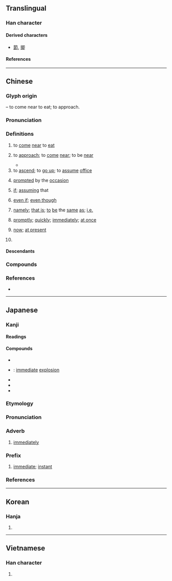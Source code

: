 {{also|卽|既}}
{{character info}}
{{character info|0x2F82F}}
==Translingual==
{{stroke order|strokes=7}}

===Han character===
{{Han char|rn=26|rad=卩|as=05|sn=7|four=77720|canj=AISL|ids=⿲⿰𠄌彐丶卩}}

====Derived characters====
* [[節]], [[揤]]

====References====
{{Han ref|kx=0159.180|dkj=02855|dj=0364.070|hdz=10314.020|uh=5373}}
{{Han ref|uh=2F82F}}

----

==Chinese==
{{zh-forms|alt=卽,皍}}

===Glyph origin===
{{Han etym}}
{{Han compound|皀|卩|ls=ic|t1=ancient round-mouthed food vessel|t2=to kneel}} – to come near to eat; to approach.

===Pronunciation===
{{zh-pron
|m=jí,jì,2n=nonstandard or dialectal
|m-s=ji2
|c=zik1
|c-t=
|g=
|h=pfs=chit;gd=jid5
|j=
|mb=cĭ
|md=cék
|mn=chit/tw,xm,zz:chek/qz:chiak
|mn_note=chit - vernacular; chek/chiak - literary
|mn-t=ziag4/ziêg4
|mn-t_note=ziag4 - Shantou; ziêg4 - Chaozhou
|w=4jiq
|x=
|mc=y
|oc=y
|cat=v,conj,prep,adv,n,pn
}}

===Definitions===
{{zh-hanzi}}

# {{lb|zh|obsolete}} to [[come]] [[near]] to [[eat]]
# to [[approach]]; to [[come]] [[near]]; to be [[near]]
#: {{zh-x|若即若離}}
#* {{zh-x|虎 將 即 禽，禽 不知 虎 之 即 己 也，而 相 鬥 兩 罷，而 歸 其 死 於 虎。|A tiger is about to '''approach''' [two] beasts. The beasts are not aware that the tiger is '''approaching''' themselves, and instead fought among themselves such that they both became exhausted. In the end they would both die in the hands of the tiger.|ref=Zhanguoce}}
# to [[ascend]]; to [[go up]]; to [[assume]] [[office]]
#: {{zh-x|即位|to ascend to the throne}}
# [[prompted]] by the [[occasion]]
#: {{zh-x|即興|to improvise; to extemporise}}
# {{lb|zh|literary}} [[if]]; [[assume|assuming]] that
# {{lb|zh|literary}} [[even if]]; [[even though]]
# [[namely]]; [[that is]]; [[to]] [[be]] the [[same]] [[as]]; [[i.e.]]
#: {{zh-x|^天竺 即 今天 的 ^印度。|Tianzhu is the same as today's India.}}
# [[promptly]]; [[quickly]]; [[immediately]]; [[at once]]
#: {{zh-x|一觸即潰|to collapse on the first encounter}}
#: {{zh-x|如 遇 緊急 情況 請 即 報警。|In an emergency situation, please call the police immediately.}}
# [[now]]; [[at present]]
#: {{zh-x|在即|to be imminent}}
# {{surname|zh}}

====Descendants====
{{CJKV||そく|즉|k=卽|tức}}

===Compounds===
{{zh-der|即期匯票|即時|即日|即或|即政|即時新聞|即令|即鹿無虞|俯拾即是|不死即傷|即興|即即|一觸即發|即溜|即色宗|即位|即墨之戰|即景|不即不離|即將|一拍即合|即時作業|即身成佛|即景會心|即吉|即事詩|即夜|即景生情|即使|即席演奏|即戎|即墨侯|即心即佛|即事|即早兒|即世|一觸即潰|即是|在即|即目|即漸|即可|即刻|即便|即位登龍|即今|即事即理|即真|即席|即興表演|搖筆即來|相即相入|捨近即遠|空即是色|稍縱即逝|相次即世|目即成誦|登即|當即|旋即|瞬即|目即|隨插即用|遂即|若即若離|趕即|著即|非死即傷|立即|迅即|隨即|不即|事寬即圓|刻即|即且|即事窮理|即代|即刑|即即世世|即即足足|即命|即墨|即墨牛|即安|即小見大|即序|即心是佛|即忙|即拜|即敘|即早|即此|即死|即溫聽厲|即炤|即物窮理|即用|即留|即祚|即禽|即立|即色空|即行|即裡漸裡|即路|即速|即阼|是即|是即是|棄同即異|然即|若離若即|賡即|足律即留|跟即|速即|遽即|還即|除服即吉|離即|麾之即去}}

===References===
* {{R:yue:Hanzi}}

{{zh-cat|Elementary}}

----

==Japanese==
{{ja-kanji forms|即|卽}} <!-- As found in Jōyō kanji 2010 -->

===Kanji===
{{ja-kanji|grade=c|rs=卩05|kyu=卽}}

====Readings====
{{ja-readings
|goon=そく
|kanon=しょく
|kun=つ-く, すなわ-ち, もし
}}

====Compounds====
{{der-top|Compounds}}
* {{ja-r|即%時|そく%じ}}
* {{ja-r|即%発|そく%はつ}}: [[immediate]] [[explosion]]
* {{ja-r|即%興|そっ%きょう}}
* {{ja-r|即%刻|そっ%こく}}
* {{ja-r|当%意%即%妙|とう%い%そく%みょう}}
{{der-bottom}}

===Etymology===
{{ja-kanjitab|そく|yomi=o}}

===Pronunciation===
{{ja-pron|yomi=goon|そく|acc=1|acc_ref=DJR,NHK}}

===Adverb===
{{ja-pos|adverb|そく}}

# [[immediately]]

===Prefix===
{{ja-pos|prefix|そく}}

# {{lb|ja|informal}} [[immediate]]; [[instant]]
#: {{ja-usex|'''即'''[[売り切れ]]|'''そく'''-うりきれ|selling out '''instantly'''}}
#: {{ja-usex|'''即'''[[負け]]|'''そく'''-まけ|'''instant''' loss}}

===References===
<references/>

----

==Korean==

===Hanja===
{{ko-hanja|곧|즉}}

# {{alternative form of|ko|卽|t=[[immediately]]; [[in other words]]}}

----

==Vietnamese==

===Han character===
{{vi-readings|reading=[[tức]]|rs=卩05}}

# {{rfdef|vi|sort=卩05}}
